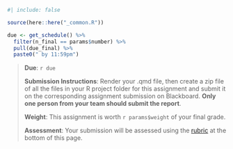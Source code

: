 ```r
#| include: false

source(here::here("_common.R"))

due <- get_schedule() %>%
  filter(n_final == params$number) %>%
  pull(due_final) %>%
  paste0(" by 11:59pm")
```

> **Due**: `r due`
>
> **Submission Instructions**: Render your .qmd file, then create a zip file of all the files in your R project folder for this assignment and submit it on the corresponding assignment submission on Blackboard. **Only one person from your team should submit the report**.
>
> **Weight**: This assignment is worth `r params$weight` of your final grade.
>
> **Assessment**: Your submission will be assessed using the [rubric](#grading-rubric) at the bottom of this page.

